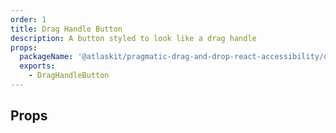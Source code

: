 ```yaml
---
order: 1
title: Drag Handle Button
description: A button styled to look like a drag handle
props:
  packageName: '@atlaskit/pragmatic-drag-and-drop-react-accessibility/drag-handle-button'
  exports:
    - DragHandleButton
---
```


## Props

<TSMorphProps
	exportName="DragHandleButton"
	packageName="@atlaskit/pragmatic-drag-and-drop-react-accessibility/drag-handle-button"
/>
